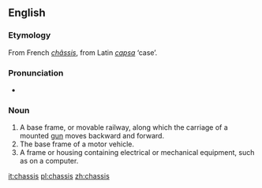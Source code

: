 ==English==

===Etymology===
From French ''[[châssis]]'', from Latin ''[[capsa]]'' ‘case’.

===Pronunciation===
* {{IPA|/ˈʃæsi/}}

===Noun===
{{en-noun|chassis}}

#A base frame, or movable railway, along which the carriage of a mounted [[gun]] moves backward and forward.
#The base frame of a motor vehicle.
#A frame or housing containing electrical or mechanical equipment, such as on a computer.

[[it:chassis]]
[[pl:chassis]]
[[zh:chassis]]